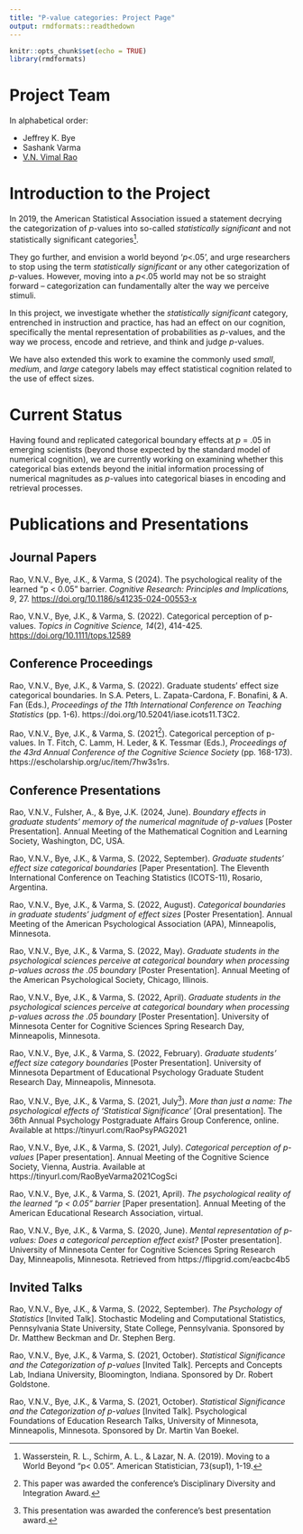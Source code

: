 ```yaml
---
title: "P-value categories: Project Page"
output: rmdformats::readthedown
---
```


```r
knitr::opts_chunk$set(echo = TRUE)
library(rmdformats)
```

# Project Team

In alphabetical order: 

- Jeffrey K. Bye
- Sashank Varma
- [V.N. Vimal Rao](https://raovnv.github.io/research.html)

# Introduction to the Project

In 2019, the American Statistical Association issued a statement decrying the categorization of *p*-values into so-called *statistically significant* and not statistically significant categories^[Wasserstein, R. L., Schirm, A. L., & Lazar, N. A. (2019). Moving to a World Beyond “p< 0.05”. American Statistician, 73(sup1), 1-19.]. 

They go further, and envision a world beyond '*p*<.05', and urge researchers to stop using the term *statistically significant* or any other categorization of *p*-values. However, moving into a *p*<.05 world may not be so straight forward -- categorization can fundamentally alter the way we perceive stimuli. 

In this project, we investigate whether the *statistically significant* category, entrenched in instruction and practice, has had an effect on our cognition, specifically the mental representation of probabilities as *p*-values, and the way we process, encode and retrieve, and think and judge *p*-values.  

We have also extended this work to examine the commonly used *small*, *medium*, and *large* category labels may effect statistical cognition related to the use of effect sizes. 


# Current Status

Having found and replicated categorical boundary effects at *p* = .05 in emerging scientists (beyond those expected by the standard model of numerical cognition), we are currently working on examining whether this categorical bias extends beyond the initial information processing of numerical magnitudes as *p*-values into categorical biases in encoding and retrieval processes. 


# Publications and Presentations

## Journal Papers

Rao, V.N.V., Bye, J.K., & Varma, S (2024). The psychological reality of the learned “p < 0.05” barrier. *Cognitive Research: Principles and Implications, 9*, 27. [https://doi.org/10.1186/s41235-024-00553-x](https://doi.org/10.1186/s41235-024-00553-x)

Rao, V.N.V., Bye, J.K., & Varma, S. (2022). Categorical perception of p-values. *Topics in Cognitive Science, 14*(2), 414-425. [https://doi.org/10.1111/tops.12589](https://doi.org/10.1111/tops.12589)


## Conference Proceedings 

Rao, V.N.V., Bye, J.K., & Varma, S. (2022). Graduate students’ effect size categorical boundaries. In S.A. Peters, L. Zapata-Cardona, F. Bonafini, & A. Fan (Eds.), *Proceedings of the 11th International Conference on Teaching Statistics* (pp. 1-6). https://doi.org/10.52041/iase.icots11.T3C2.

Rao, V.N.V., Bye, J.K., & Varma, S. (2021^[This paper was awarded the conference's Disciplinary Diversity and Integration Award.]). Categorical perception of p-values. In T. Fitch, C. Lamm, H. Leder, & K. Tessmar (Eds.), *Proceedings of the 43rd Annual Conference of the Cognitive Science Society* (pp. 168-173). https://escholarship.org/uc/item/7hw3s1rs.


## Conference Presentations

Rao, V.N.V., Fulsher, A., & Bye, J.K. (2024, June). *Boundary effects in graduate students’ memory of the numerical magnitude of p-values* [Poster Presentation]. Annual Meeting of the Mathematical Cognition and Learning Society, Washington, DC, USA.

Rao, V.N.V., Bye, J.K., & Varma, S. (2022, September). *Graduate students’ effect size categorical boundaries* [Paper Presentation]. The Eleventh International Conference on Teaching Statistics (ICOTS-11), Rosario, Argentina.  

Rao, V.N.V., Bye, J.K., & Varma, S. (2022, August). *Categorical boundaries in graduate students’ judgment of effect sizes* [Poster Presentation]. Annual Meeting of the American Psychological Association (APA), Minneapolis, Minnesota.

Rao, V.N.V., Bye, J.K., & Varma, S. (2022, May). *Graduate students in the psychological sciences perceive at categorical boundary when processing p-values across the .05 boundary* [Poster Presentation]. Annual Meeting of the American Psychological Society, Chicago, Illinois. 

Rao, V.N.V., Bye, J.K., & Varma, S. (2022, April). *Graduate students in the psychological sciences perceive at categorical boundary when processing p-values across the .05 boundary* [Poster Presentation]. University of Minnesota Center for Cognitive Sciences Spring Research Day, Minneapolis, Minnesota.

Rao, V.N.V., Bye, J.K., & Varma, S. (2022, February). *Graduate students’ effect size category boundaries* [Poster Presentation]. University of Minnesota Department of Educational Psychology Graduate Student Research Day, Minneapolis, Minnesota.

Rao, V.N.V., Bye, J.K., & Varma, S. (2021, July^[This presentation was awarded the conference's best presentation award.]). *More than just a name: The psychological effects of ‘Statistical Significance’* [Oral presentation]. The 36th Annual Psychology Postgraduate Affairs Group Conference, online. Available at https://tinyurl.com/RaoPsyPAG2021

Rao, V.N.V., Bye, J.K., & Varma, S. (2021, July). *Categorical perception of p-values* [Paper presentation]. Annual Meeting of the Cognitive Science Society, Vienna, Austria. Available at https://tinyurl.com/RaoByeVarma2021CogSci

Rao, V.N.V., Bye, J.K., & Varma, S. (2021, April). *The psychological reality of the learned “p < 0.05” barrier* [Paper presentation]. Annual Meeting of the American Educational Research Association, virtual.

Rao, V.N.V., Bye, J.K., & Varma, S. (2020, June). *Mental representation of p-values: Does a categorical perception effect exist?* [Poster presentation]. University of Minnesota Center for Cognitive Sciences Spring Research Day, Minneapolis, Minnesota. Retrieved from https://flipgrid.com/eacbc4b5


## Invited Talks

Rao, V.N.V., Bye, J.K., & Varma, S. (2022, September). *The Psychology of Statistics* [Invited Talk]. Stochastic Modeling and Computational Statistics, Pennsylvania State University, State College, Pennsylvania. Sponsored by Dr. Matthew Beckman and Dr. Stephen Berg. 

Rao, V.N.V., Bye, J.K., & Varma, S. (2021, October). *Statistical Significance and the Categorization of p-values* [Invited Talk]. Percepts and Concepts Lab, Indiana University, Bloomington, Indiana. Sponsored by Dr. Robert Goldstone. 

Rao, V.N.V., Bye, J.K., & Varma, S. (2021, October). *Statistical Significance and the Categorization of p-values* [Invited Talk]. Psychological Foundations of Education Research Talks, University of Minnesota, Minneapolis, Minnesota. Sponsored by Dr. Martin Van Boekel. 

